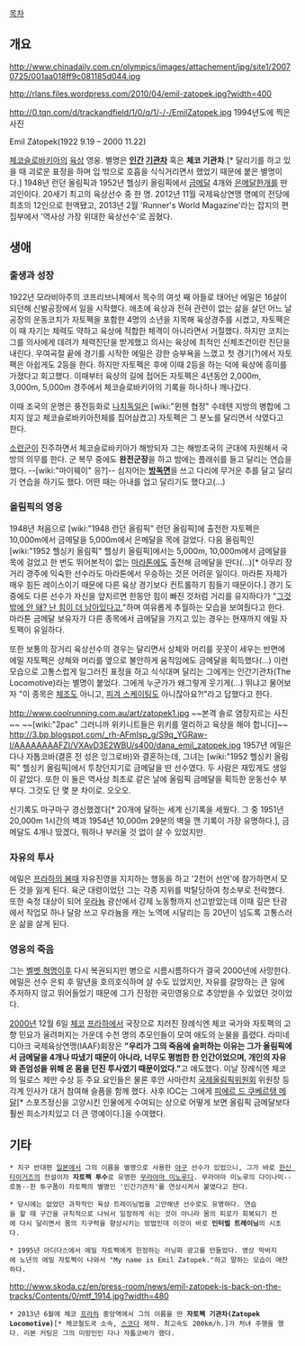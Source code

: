 [[목차]]

== 개요 ==
http://www.chinadaily.com.cn/olympics/images/attachement/jpg/site1/20070725/001aa018ff9c081185d044.jpg

http://rlans.files.wordpress.com/2010/04/emil-zatopek.jpg?width=400

http://0.tqn.com/d/trackandfield/1/0/q/1/-/-/EmilZatopek.jpg
1994년도에 찍은 사진 

Emil Zátopek(1922 9.19 – 2000 11.22)

[[체코슬로바키아]]의 [[육상]] 영웅. 별명은 '''[[인간]] [[기관차]] ''' 혹은 '''체코 기관차'''.[* 달리기를 하고 있을 때 괴로운 표정을 하며 입 밖으로 호흡을 식식거리면서 했었기 때문에 붙은 별명이다.]  1948년 런던 올림픽과 1952년 헬싱키 올림픽에서 [[금메달]] 4개와 [[은메달]]한개를 딴 괴인이다. 20세기 최고의 육상선수 중 한 명. 2012년 11월 국제육상연맹 명예의 전당에 최초의 12인으로 헌액됐고, 2013년 2월 'Runner's World Magazine'라는 잡지의 편집부에서 '역사상 가장 위대한 육상선수'로 꼽혔다.

== 생애 ==
=== 출생과 성장 ===
1922년 모라비아주의 코프리브니체에서 목수의 여섯 째 아들로 태어난 에밀은 16살이 되던해 신발공장에서 일을 시작했다. 애초에 육상과 전혀 관련이 없는 삶을 살던 어느 날 공장의 운동코치가 자토펙을 포함한 4명의 소년을 지목해 육상경주를 시켰고, 자토펙은 이 때 자기는 체력도 약하고 육상에 적합한 체격이 아니라면서 거절했다. 하지만 코치는 그를 의사에게 데려가 체력진단을 받게했고 의사는 육상에 최적인 신체조건이란 진단을 내린다. 우여곡절 끝에 경기를 시작한 에밀은 강한 승부욕을 느꼈고 첫 경기(?)에서 자토펙은 아쉽게도 2등을 한다. 하지만 자토펙은 후에 이때 2등을 하는 덕에 육상에 흥미를 가졌다고 회고했다. 이때부터 육상의 길에 접어든 자토펙은 4년동안 2,000m, 3,000m, 5,000m 경주에서 체코슬로바키아의 기록을 하나하나 깨나갔다. 

이때 조국의 운명은 풍전등화로 [[나치]][[독일]]은 [wiki:"뮌헨 협정" 수테텐 지방의 병합에 그치지 않고 체코슬로바키아전체를 집어삼켰고] 자토펙은 그 분노를 달리면서 삭였다고 한다. 

[[소련군]]이 진주하면서 체코슬로바키아가 해방되자 그는 해방조국의 군대에 자원해서 국방의 의무를 한다. 군 복무 중에도 '''완전군장'''을 하고 밤에는 플래쉬를 들고 달리는 연습을 했다. --[wiki:"마이웨이" 응?]-- 심지어는 '''[[방독면]]'''을 쓰고 다리에 무거운 추를 달고 달리기 연습을 하기도 했다. 어떤 때는 아내를 업고 달리기도 했다고(...)

=== 올림픽의 영웅 ===
1948년 처음으로 [wiki:"1948 런던 올림픽" 런던 올림픽]에 출전한 자토펙은 10,000m에서 금메달을 5,000m에서 은메달을 목에 걸었다. 다음 올림픽인 [wiki:"1952 헬싱키 올림픽" 헬싱키 올림픽]에서는 5,000m, 10,000m에서 금메달을 목에 걸었고 한 번도 뛰어본적이 없는 [[마라톤]]에도 출전해 금메달을 딴다(...)[* 아무리 장거리 경주에 익숙한 선수라도 마라톤에서 우승하는 것은 어려운 일이다. 마라톤 자체가 매우 힘든 레이스이기 때문에 다른 육상 경기보다 컨트롤하기 힘들기 때문이다.] 경기 도중에도 다른 선수가 자신을 앞지르면 한동안 힘이 빠진 것처럼 거리를 유지하다가 "[[페이크다 이 병신들아|그것 밖에 안 돼? 난 힘이 더 남아있다고.]]"하며 여유롭게 추월하는 모습을 보여줬다고 한다. 마라톤 금메달 보유자가 다른 종목에서 금메달을 가지고 있는 경우는 현재까지 에밀 자토펙이 유일하다.

또한 보통의 장거리 육상선수의 경우는 달리면서 상체와 머리를 꼿꼿이 세우는 반면에 에밀 자토펙은 상체와 머리를 옆으로 불안하게 움직임에도 금메달을 획득했다(...) 이런 모습으로 고통스럽게 일그러진 표정을 하고 식식대며 달리는 그에게는 인간기관차(The Locomotive)라는 별명이 붙었다. 그에게 누군가가 왜그렇게 웃기게(...) 뛰냐고 물어보자 "이 종목은 [[체조]]도 아니고, [[피겨 스케이팅]]도 아니잖아요?!"라고 답했다고 한다. 

http://www.coolrunning.com.au/art/zatopek1.jpg
~~본격 솔로 염장지르는 사진~~  ~~[wiki:"2pac" 그러니까 위키니트들은 위키를 멀리하고 육상을 해야 합니다]~~
http://3.bp.blogspot.com/_rh-AFmIsp_g/S9q_YGRaw-I/AAAAAAAAFZI/VXAyD3E2WBU/s400/dana_emil_zatopek.jpg
1957년 에밀은 다나 자톱코바(결혼 전 성은 잉그로바)와 결혼하는데, 그녀는 [wiki:"1952 헬싱키 올림픽" 헬싱키 올림픽]에서 투창던지기로 금메달을 딴 선수였다. 두 사람은 재밌게도 생일이 같았다. 또한 이 둘은 역사상 최초로 같은 날에 올림픽 금메달을 획득한 운동선수 부부다. 그것도 단 몇 분 차이로. 오오오.

신기록도 마구마구 경신했겠다[* 20개에 달하는 세계 신기록을 세웠다. 그 중 1951년 20,000m 1시간의 벽과 1954년 10,000m 29분의 벽을 깬 기록이 가장 유명하다.], 금메달도 4개나 땄겠다, 뭐하나 부러울 것 없이 살 수 있었지만.

=== 자유의 투사 ===
에밀은 [[프라하의 봄]]때 자유진영을 지지하는 행동을 하고 '2천어 선언'에 참가하면서 모든 것을 잃게 된다. 육군 대령이었던 그는 각종 지위를 박탈당하여 청소부로 전락했다. 또한 숙청 대상이 되어 [[우라늄]] 광산에서 강제 노동형까지 선고받았는데 이때 깊은 탄광에서 작업모 하나 달랑 쓰고 우라늄을 캐는 노역에 시달리는 등 20년이 넘도록 고통스러운 삶을 살게 된다. 

=== 영웅의 죽음 ===
그는 [[벨벳 혁명]]이후 다시 복권되지만 병으로 시름시름하다가 결국 2000년에 사망한다. 에밀은 선수 은퇴 후 말년을 호의호식하며 살 수도 있었지만, 자유를 갈망하는 큰 일에 주저하지 않고 뛰어들었기 때문에 그가 진정한 국민영웅으로 추앙받을 수 있었던 것이었다.

[[2000년]] 12월 6일 [[체코]] [[프라하]]에서 국장으로 치러진 장례식엔 체코 국가와 자토펙의 고향 민요가 울려퍼지는 가운데 수천 명의 추모인들이 모여 애도의 눈물을 흘렸다. 라미네 디아크 국제육상연맹(IAAF)회장은 '''"우리가 그의 죽음에 슬퍼하는 이유는 그가 올림픽에서 금메달을 4개나 따냈기 때문이 아니라, 너무도 평범한 한 인간이었으며, 개인의 자유와 존엄성을 위해 온 몸을 던진 투사였기 때문이었다."'''고 애도했다. 이날 장례식엔 체코의 밀로스 제만 수상 등 주요 요인들은 물론 후안 사마란치 [[국제올림픽위원회]] 위원장 등 각계 인사가 대거 참여해 슬픔을 함께 했다. 사후 IOC는 그에게 [[피에르 드 쿠베르탱 메달]][* 스포츠정신을 고양시킨 인물에게 수여되는 상으로 어떻게 보면 올림픽 금메달보다 훨씬 희소가치있고 더 큰 영예이다.]을 수여했다.

== 기타 ==
 * 지구 반대편 [[일본]]에서 그의 이름을 별명으로 사용한 [[야구]] 선수가 있었으니, 그가 바로 [[한신 타이거즈]]의 전설이자 '''자토펙 투수'''로 유명한 [[무라야마 미노루]]다. 무라야마 미노루의 다이나믹--로동--한 투구폼이 자토펙의 별명인 '인간기관차'를 연상시켜서 붙였다고 한다.

 * 당시에는 없었던 과학적인 육상 트레이닝법을 고안해낸 선수로도 유명하다. 연습을 할 때 구간을 규칙적으로 나눠서 일정하게 쉬는 것이 아니라 몸의 피로가 회복되기 전에 다시 달리면서 몸의 지구력을 향상시키는 방법인데 이것이 바로 '''인터벌 트레이닝'''의 시초다. 

{{{#!HTML
<iframe width="420" height="315" src="//www.youtube.com/embed/XhnF4ZQjo7g" frameborder="0" allowfullscreen></iframe>
}}}
 * 1995년 아디다스에서 에밀 자토펙에게 헌정하는 러닝화 광고를 만들었다. 영상 막바지에 노년의 에밀 자토펙이 나와서 "My name is Emil Zatopek."하고 말하는 모습이 애잔하다.

http://www.skoda.cz/en/press-room/news/emil-zatopek-is-back-on-the-tracks/Contents/0/mtf_1914.jpg?width=480
 * 2013년 6월에 체코 [[프라하]] 중앙역에서 그의 이름을 딴 '''자토펙 기관차(Zatopek Locomotive)'''[* 체코철도국 소속, [[스코다]] 제작. 최고속도 200km/h.]가 처녀 주행을 했다. 리본 커팅은 그의 미망인인 다나 자톱코바가 했다. 
